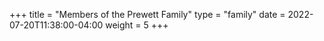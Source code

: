 +++
title = "Members of the Prewett Family"
type = "family"
date = 2022-07-20T11:38:00-04:00
weight = 5
+++

